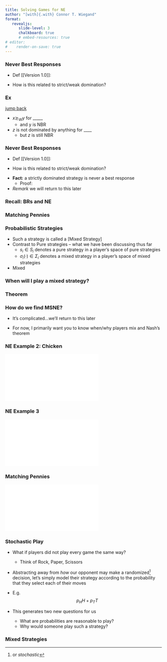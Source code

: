 ```yaml
---
title: Solving Games for NE
author: "[with]{.with} Connor T. Wiegand"
format: 
   revealjs:
      slide-level: 3
      chalkboard: true
      # embed-resources: true
# editor:
#    render-on-save: true
---
```



### Never Best Responses

- [Def]{.def} [[Version 1.0]]: 

- How is this related to strict/weak domination?

### Ex

[jump back](#sec-ex)

- $x \succsim_{W} y$ for _____
   - and y is NBR

- $z$ is not dominated by anything for ____
   - but $z$ is still NBR

### Never Best Responses

:::{.nonincremental}
- [Def]{.def} [[Version 1.0]]: 

- How is this related to strict/weak domination?
:::

- [**Fact:**]{.alert} a strictly dominated strategy is never a best response
   - Proof:

- [_Remark_]{.alert} we will return to this later

### Recall: BRs and NE

<!-- []() -->

<!-- ## Mixed Strategies -->

### Matching Pennies

### Probabilistic Strategies

- Such a strategy is called a [Mixed Strategy]
- Contrast to Pure strategies -- what we have been discussing thus far
   - $s_{i}\in S_i$ denotes a pure strategy in a player's space of pure strategies
   - $\sigma_{i}(\cdot)\in \Sigma_{i}$ denotes a mixed strategy in a player's space of mixed strategies
- Mixed 

### When will I play a mixed strategy?

### Theorem

### How do we find MSNE?

- It's complicated...we'll return to this later

- For now, I primarily want you to know when/why players mix and Nash's theorem


### NE Example 2: Chicken

![](tex-games/chicken.tex)

### NE Example 3 {#sec-ex}

![](tex-games/ne-ex-3.tex)



### Matching Pennies

![](tex-games/matching-pennies.tex)

### Stochastic Play

- What if players did not play every game the same way?
   - Think of Rock, Paper, Scissors

- Abstracting away from _how_ our opponent may make a randomized^[or _stochastic_] decision, let's simply model their strategy according to the probability that they select each of their moves

- E.g. $$ p_{H}H + p_{T}T $$

- This generates two new questions for us
   - What are probabilities are reasonable to play?
   - Why would someone play such a strategy?

### Mixed Strategies

